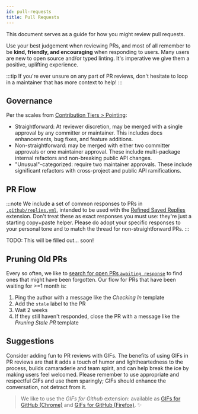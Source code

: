 ```yaml
---
id: pull-requests
title: Pull Requests
---
```


This document serves as a guide for how you might review pull requests.

Use your best judgement when reviewing PRs, and most of all remember to be **kind, friendly, and encouraging** when responding to users.
Many users are new to open source and/or typed linting.
It's imperative we give them a positive, uplifting experience.

:::tip
If you're ever unsure on any part of PR reviews, don't hesitate to loop in a maintainer that has more context to help!
:::

## Governance

Per the scales from <u>[Contribution Tiers > Pointing](./Contributor_Tiers.mdx#pointing)</u>:

- Straightforward: At reviewer discretion, may be merged with a single approval by any committer or maintainer.
  This includes docs enhancements, bug fixes, and feature additions.
- Non-straightforward: may be merged with either two committer approvals or one maintainer approval.
  These include multi-package internal refactors and non-breaking public API changes.
- "Unusual"-categorized: require two maintainer approvals.
  These include significant refactors with cross-project and public API ramifications.

## PR Flow

:::note
We include a set of common responses to PRs in <u>[`.github/replies.yml`](https://github.com/typescript-eslint/typescript-eslint/blob/main/.github/replies.yml)</u>, intended to be used with the <u>[Refined Saved Replies](https://github.com/JoshuaKGoldberg/refined-saved-replies)</u> extension.
Don't treat these as exact responses you must use: they're just a starting copy+paste helper.
Please do adopt your specific responses to your personal tone and to match the thread for non-straightforward PRs.
:::

TODO: This will be filled out... soon!

## Pruning Old PRs

Every so often, we like to <u>[search for open PRs `awaiting response`](https://github.com/typescript-eslint/typescript-eslint/pulls?q=is%3Aopen+is%3Apr+label%3A%22awaiting+response%22)</u> to find ones that might have been forgotten.
Our flow for PRs that have been waiting for >=1 month is:

1. Ping the author with a message like the _Checking In_ template
2. Add the `stale` label to the PR
3. Wait 2 weeks
4. If they still haven't responded, close the PR with a message like the _Pruning Stale PR_ template

## Suggestions

Consider adding fun to PR reviews with GIFs.
The benefits of using GIFs in PR reviews are that it adds a touch of humor and lightheartedness to the process, builds camaraderie and team spirit, and can help break the ice by making users feel welcomed.
Please remember to use appropriate and respectful GIFs and use them sparingly; GIFs should enhance the conversation, not detract from it.

> We like to use the _GIFs for Github_ extension: available as <u>[GIFs for GitHub (Chrome)](https://chrome.google.com/webstore/detail/gifs-for-github/dkgjnpbipbdaoaadbdhpiokaemhlphep)</u> and <u>[GIFs for GitHub (Firefox)](https://addons.mozilla.org/en-US/firefox/addon/gifs-for-github)</u>. ✨
